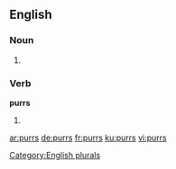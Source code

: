 ==English==

===Noun===
{{head|en}}

# {{plural of|purr}}

===Verb===
'''purrs'''

# {{en-third-person singular of|purr}}

[[Category:English plurals]]

[[ar:purrs]]
[[de:purrs]]
[[fr:purrs]]
[[ku:purrs]]
[[vi:purrs]]